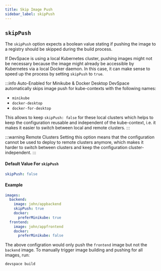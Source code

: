 ```yaml
---
title: Skip Image Push
sidebar_label: skipPush
---
```


## `skipPush`
The `skipPush` option expects a boolean value stating if pushing the image to a registry should be skipped during the build process.

If DevSpace is using a local Kubernetes cluster, pushing images might not be necessary because the image might already be accessible by Kubernetes via a local Docker daemon. In this case, it can make sense to speed up the process by setting `skipPush` to `true`.

:::info Auto-Enabled for Minikube & Docker Desktop
DevSpace automatically skips image push for kube-contexts with the following names:
- `minikube`
- `docker-desktop`
- `docker-for-desktop`

This allows to keep `skipPush: false` for these local clusters which helps to keep the configuration reusable and independent of the kube-context, i.e. it makes it easier to switch between local and remote clusters.
:::

:::warning Remote Clusters
Setting this option means that the configuration cannot be used to deploy to remote clusters anymore, which makes it harder to switch between clusters and keep the configuration cluster-independent.
:::

#### Default Value For `skipPush`
```yaml
skipPush: false
```

#### Example
```yaml {4}
images:
  backend:
    image: john/appbackend
    skipPush: true
    docker:
      preferMinikube: true
  frontend:
    image: john/appfrontend
    docker:
      preferMinikube: false
```
The above configration would only push the `frontend` image but not the `backend` image. To manually trigger image building and pushing for all images, run:
```bash
devspace build
```
